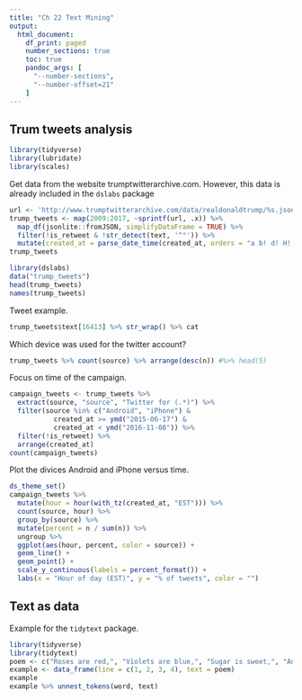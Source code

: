 ```yaml
---
title: "Ch 22 Text Mining"
output:
  html_document:
    df_print: paged
    number_sections: true
    toc: true
    pandoc_args: [
      "--number-sections",
      "--number-offset=21"
    ]
---
```



<!-- run: *Cmd+Shift+Enter* -->

<!-- insert: *Cmd+Option+I* -->

<!-- knit: *Cmd+Shift+K* -->

## Trum tweets analysis

```r
library(tidyverse)
library(lubridate)
library(scales)
```

Get data from the website trumptwitterarchive.com.
However, this data is already included in the `dslabs` package

```r
url <- 'http://www.trumptwitterarchive.com/data/realdonaldtrump/%s.json'
trump_tweets <- map(2009:2017, ~sprintf(url, .x)) %>%
  map_df(jsonlite::fromJSON, simplifyDataFrame = TRUE) %>%
  filter(!is_retweet & !str_detect(text, '^"')) %>%
  mutate(created_at = parse_date_time(created_at, orders = "a b! d! H!:M!:S! z!* Y!",tz="EST")) 
trump_tweets
```

```r
library(dslabs)
data("trump_tweets")
head(trump_tweets)
names(trump_tweets)
```

Tweet example.

```r
trump_tweets$text[16413] %>% str_wrap() %>% cat
```

Which device was used for the twitter account?
```r
trump_tweets %>% count(source) %>% arrange(desc(n)) #%>% head(5)
```

Focus on time of the campaign.
```r
campaign_tweets <- trump_tweets %>% 
  extract(source, "source", "Twitter for (.*)") %>%
  filter(source %in% c("Android", "iPhone") &
           created_at >= ymd("2015-06-17") & 
           created_at < ymd("2016-11-08")) %>%
  filter(!is_retweet) %>%
  arrange(created_at)
count(campaign_tweets)
```

Plot the divices Android and iPhone versus time.

```r
ds_theme_set()
campaign_tweets %>%
  mutate(hour = hour(with_tz(created_at, "EST"))) %>%
  count(source, hour) %>%
  group_by(source) %>%
  mutate(percent = n / sum(n)) %>%
  ungroup %>%
  ggplot(aes(hour, percent, color = source)) +
  geom_line() +
  geom_point() +
  scale_y_continuous(labels = percent_format()) +
  labs(x = "Hour of day (EST)", y = "% of tweets", color = "")
```

## Text as data


Example for the `tidytext` package.
```r
library(tidyverse)
library(tidytext)
poem <- c("Roses are red,", "Violets are blue,", "Sugar is sweet,", "And so are you.")
example <- data_frame(line = c(1, 2, 3, 4), text = poem)
example
example %>% unnest_tokens(word, text)
```
